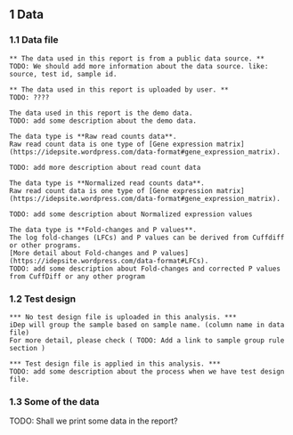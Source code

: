 ## 1 Data

### 1.1 Data file

```{asis, eval=(ReactVars$DataSource == 'Public')}

** The data used in this report is from a public data source. **
TODO: We should add more information about the data source. like: source, test id, sample id.

```

```{asis, eval=(ReactVars$DataSource == 'Client')}
** The data used in this report is uploaded by user. **
TODO: ????

```

```{asis, eval=(ReactVars$DataSource == 'Demo')}

The data used in this report is the demo data.
TODO: add some description about the demo data. 

```

```{asis, eval = (input$dataFileFormat == 1) }
The data type is **Raw read counts data**.
Raw read count data is one type of [Gene expression matrix](https://idepsite.wordpress.com/data-format#gene_expression_matrix).

TODO: add more description about read count data

```

```{asis, eval = (input$dataFileFormat == 2) }
The data type is **Normalized read counts data**.
Raw read count data is one type of [Gene expression matrix](https://idepsite.wordpress.com/data-format#gene_expression_matrix).

TODO: add some description about Normalized expression values

```

```{asis, eval = (input$dataFileFormat == 3) }
The data type is **Fold-changes and P values**.
The log fold-changes (LFCs) and P values can be derived from Cuffdiff or other programs.
[More detail about Fold-changes and P values](https://idepsite.wordpress.com/data-format#LFCs).
TODO: add some description about Fold-changes and corrected P values from CuffDiff or any other program

```

### 1.2 Test design

```{asis, eval=is.null(ReactVars$RawTestDesign)}

*** No test design file is uploaded in this analysis. ***
iDep will group the sample based on sample name. (column name in data file)
For more detail, please check ( TODO: Add a link to sample group rule section )

```

```{asis, eval!=is.null(ReactVars$RawTestDesign)}

*** Test design file is applied in this analysis. ***
TODO: add some description about the process when we have test design file.

```

### 1.3 Some of the data

TODO: Shall we print some data in the report?



